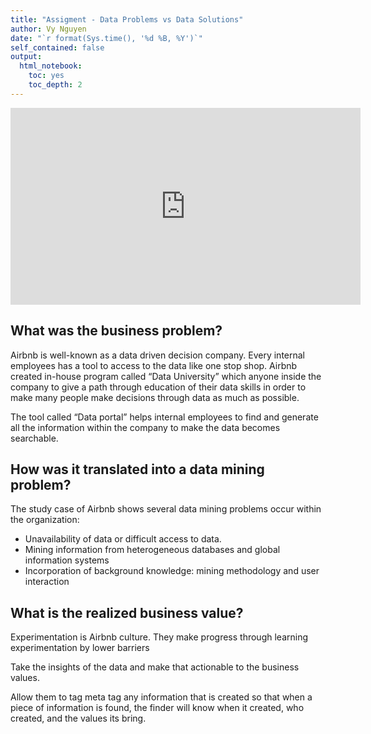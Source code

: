 ```yaml
---
title: "Assigment - Data Problems vs Data Solutions"
author: Vy Nguyen
date: "`r format(Sys.time(), '%d %B, %Y')`"
self_contained: false
output:
  html_notebook:
    toc: yes
    toc_depth: 2
---
```



<iframe width="560" height="315" src="https://www.youtube.com/embed/yppVYMxreMw" title="YouTube video player" frameborder="0" allow="accelerometer; autoplay; clipboard-write; encrypted-media; gyroscope; picture-in-picture" allowfullscreen data-external="1">

</iframe>


## What was the business problem?

Airbnb is well-known as a data driven decision company. Every internal employees has a tool to access to the data like one stop shop. Airbnb created in-house program called "Data University" which anyone inside the company to give a path through education of their data skills in order to make many people make decisions through data as much as possible.

The tool called "Data portal" helps internal employees to find and generate all the information within the company to make the data becomes searchable. 

## How was it translated into a data mining problem?

The study case of Airbnb shows several data mining problems occur within the organization: 

- Unavailability of data or difficult access to data.
- Mining information from heterogeneous databases and global information systems
- Incorporation of background knowledge: mining methodology and user interaction  

## What is the realized business value?
Experimentation is Airbnb culture. They make progress through learning experimentation by lower barriers

Take the insights of the data and make that actionable to the business values.

Allow them to tag meta tag any information that is created so that when a piece of information is found, the finder will know when it created, who created, and the values its bring. 
